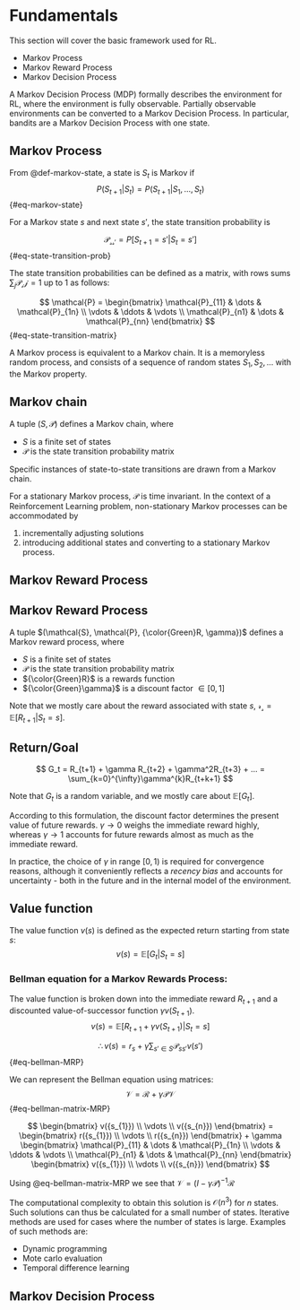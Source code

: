 # Fundamentals

This section will cover the basic framework used for RL.

 - Markov Process
 - Markov Reward Process
 - Markov Decision Process


 A Markov Decision Process (MDP) formally describes the environment for RL, where the environment is fully observable. Partially observable environments can be converted to a Markov Decision Process. In particular, bandits are a Markov Decision Process with one state. 




## Markov Process

From @def-markov-state, a state is $S_t$ is Markov if 
$$P(S_{t+1}|S_{t}) = P(S_{t+1}|S_{1}, ..., S_{t})$${#eq-markov-state}

For a Markov state $s$ and next state $s'$, the state transition probability is 

$$\mathcal{P_{ss'}} = P\left[S_{t+1}=s'|S_{t}=s' \right]$${#eq-state-transition-prob}

The state transition probabilities can be defined as a matrix, with rows sums $\sum_j \mathcal{P_ij} = 1$ up to 1 as follows:

$$
\mathcal{P} = \begin{bmatrix} 
              \mathcal{P}_{11} & \dots & \mathcal{P}_{1n} \\
               \vdots & \ddots & \vdots \\
              \mathcal{P}_{n1} & \dots & \mathcal{P}_{nn}
              \end{bmatrix}
$${#eq-state-transition-matrix}

A Markov process is equivalent to a Markov chain. It is a memoryless random process, and consists of a sequence of random states $S_{1}, S_{2}, \dots$ with the Markov property.


::: {.callout-note appearance="simple" icon=false}
::: {#def-markov-chain}
## Markov chain

A tuple $(S, \mathcal{P})$ defines a Markov chain, where

 - $S$ is a finite set of states
 - $\mathcal{P}$ is the state transition probability matrix
:::
:::

Specific instances of state-to-state transitions are drawn from a Markov chain.

For a stationary Markov process, $\mathcal{P}$ is time invariant. In the context of a Reinforcement Learning problem, non-stationary Markov processes can be accommodated by

 1. incrementally adjusting solutions
 2. introducing additional states and converting to a stationary Markov process.

## Markov Reward Process

::: {.callout-note appearance="simple" icon=false}
::: {#def-reward-process}
## Markov Reward Process

A tuple $(\mathcal{S}, \mathcal{P}, {\color{Green}R, \gamma})$ defines a Markov reward process, where

 - $S$ is a finite set of states
 - $\mathcal{P}$ is the state transition probability matrix
 - ${\color{Green}R}$ is a rewards function
 - ${\color{Green}\gamma}$ is a discount factor $\in [0,1]$
:::
:::

Note that we mostly care about the reward associated with state $s$, $\mathcal{r_s} = \mathbb{E}[R_{t+1} | S_t=s]$.


::: {.callout-note appearance="simple" icon=false}
::: {#def-return}
## Return/Goal

$$
G_t = R_{t+1} + \gamma R_{t+2} + \gamma^2R_{t+3} + ... = \sum_{k=0}^{\infty}\gamma^{k}R_{t+k+1}
$$
:::
:::

Note that $G_t$ is a random variable, and we mostly care about $\mathbb{E}[{G_t}]$.

According to this formulation, the discount factor determines the present value of future rewards. $\gamma \rightarrow 0$ weighs the immediate reward highly, whereas $\gamma \rightarrow 1$ accounts for future rewards almost as much as the immediate reward. 

::: {.column-margin}
In practice, the choice of $\gamma$ in range $[0,1)$ is required for convergence reasons, although it conveniently reflects a *recency bias* and accounts for uncertainty - both in the future and in the internal model of the environment.
:::

::: {.callout-note appearance="simple" icon=false}
::: {#def-return}
## Value function


The value function $v(s)$ is defined as the expected return starting from state $s$:
$$
v(s) = \mathbb{E}[{G_t} | {S_t = s}]
$$
:::
:::

### Bellman equation for a Markov Rewards Process:
The value function is broken down into the immediate reward $R_{t+1}$ and a discounted value-of-successor function $\gamma v(S_{t+1})$.
$$
v(s) = \mathbb{E}[R_{t+1} + \gamma v(S_{t+1}) | {S_t = s}]
$$

$$
\therefore v(s) = r_s + \gamma \sum_{s' \in S} {\mathcal{P}_{ss'} v({s'})}
$${#eq-bellman-MRP}

We can represent the Bellman equation using matrices:
$$
\mathcal{V} = \mathcal{R} + \gamma \mathcal{P}\mathcal{V}
$${#eq-bellman-matrix-MRP}

$$
\begin{bmatrix} 
v({s_{1}}) \\ \vdots \\ v({s_{n}})
\end{bmatrix}  =  \begin{bmatrix} 
r({s_{1}}) \\ \vdots \\ r({s_{n}})
\end{bmatrix} + \gamma 
\begin{bmatrix} 
\mathcal{P}_{11} & \dots & \mathcal{P}_{1n} \\
\vdots & \ddots & \vdots \\
\mathcal{P}_{n1} & \dots & \mathcal{P}_{nn}
\end{bmatrix}
\begin{bmatrix} 
v({s_{1}}) \\ \vdots \\ v({s_{n}})
\end{bmatrix}
$$

Using @eq-bellman-matrix-MRP we see that $\mathcal{V} = (I - \gamma \mathcal{P})^{-1}\mathcal{R}$

The computational complexity to obtain this solution is $\mathcal{O}(n^3)$ for $n$ states. Such solutions can thus be calculated for a small number of states. Iterative methods are used for cases where the number of states is large. Examples of such methods are:

 - Dynamic programming
 - Mote carlo evaluation
 - Temporal difference learning


## Markov Decision Process
